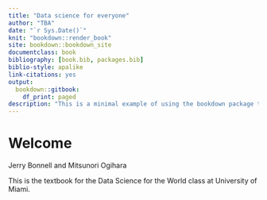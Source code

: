 ```yaml
--- 
title: "Data science for everyone"
author: "TBA"
date: "`r Sys.Date()`"
knit: "bookdown::render_book"
site: bookdown::bookdown_site
documentclass: book
bibliography: [book.bib, packages.bib]
biblio-style: apalike
link-citations: yes
output:
  bookdown::gitbook:
    df_print: paged
description: "This is a minimal example of using the bookdown package to write a book. The output format for this example is bookdown::gitbook."
---
```


# Welcome {-}


Jerry Bonnell and Mitsunori Ogihara

This is the textbook for the Data Science for the World class at University of Miami.